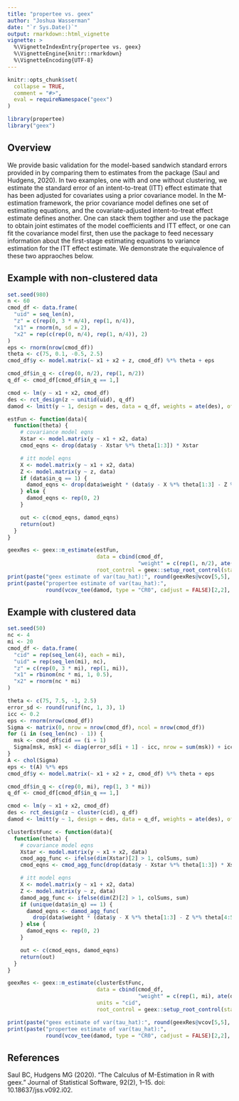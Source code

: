 ```yaml
---
title: "propertee vs. geex"
author: "Joshua Wasserman"
date: "`r Sys.Date()`"
output: rmarkdown::html_vignette
vignette: >
  %\VignetteIndexEntry{propertee vs. geex}
  %\VignetteEngine{knitr::rmarkdown}
  %\VignetteEncoding{UTF-8}
---
```


```r
knitr::opts_chunk$set(
  collapse = TRUE,
  comment = "#>",
  eval = requireNamespace("geex")
)
```

```r
library(propertee)
library("geex")
```

## Overview
We provide basic validation for the model-based sandwich standard errors provided in \texttt{propertee} by comparing them to estimates from the \texttt{geex} package (Saul and Hudgens, 2020). In two examples, one with and one without clustering, we estimate the standard error of an intent-to-treat (ITT) effect estimate that has been adjusted for covariates using a prior covariance model. In the M-estimation framework, the prior covariance model defines one set of estimating equations, and the covariate-adjusted intent-to-treat effect estimate defines another. One can stack them togther and use the \texttt{geex} package to obtain joint estimates of the model coefficients and ITT effect, or one can fit the covariance model first, then use the \texttt{propertee} package to feed necessary information about the first-stage estimating equations to variance estimation for the ITT effect estimate. We demonstrate the equivalence of these two appraoches below.

## Example with non-clustered data
```r
set.seed(980)
n <- 60
cmod_df <- data.frame(
  "uid" = seq_len(n),
  "z" = c(rep(0, 3 * n/4), rep(1, n/4)),
  "x1" = rnorm(n, sd = 2),
  "x2" = rep(c(rep(0, n/4), rep(1, n/4)), 2)
)
eps <- rnorm(nrow(cmod_df))
theta <- c(75, 0.1, -0.5, 2.5)
cmod_df$y <- model.matrix(~ x1 + x2 + z, cmod_df) %*% theta + eps

cmod_df$in_q <- c(rep(0, n/2), rep(1, n/2))
q_df <- cmod_df[cmod_df$in_q == 1,]

cmod <- lm(y ~ x1 + x2, cmod_df)
des <- rct_design(z ~ unitid(uid), q_df)
damod <- lmitt(y ~ 1, design = des, data = q_df, weights = ate(des), offset = cov_adj(cmod))

estFun <- function(data){
  function(theta) {
    # covariance model eqns
    Xstar <- model.matrix(y ~ x1 + x2, data)
    cmod_eqns <- drop(data$y - Xstar %*% theta[1:3]) * Xstar

    # itt model eqns
    X <- model.matrix(y ~ x1 + x2, data)
    Z <- model.matrix(y ~ z, data)
    if (data$in_q == 1) {
      damod_eqns <- drop(data$weight * (data$y - X %*% theta[1:3] - Z %*% theta[4:5])) * Z
    } else {
      damod_eqns <- rep(0, 2)
    }

    out <- c(cmod_eqns, damod_eqns)
    return(out)
  }
}

geexRes <- geex::m_estimate(estFun,
                            data = cbind(cmod_df,
                                         "weight" = c(rep(1, n/2), ate(des, data = q_df))),
                            root_control = geex::setup_root_control(start = rep(0.1,5)))
print(paste("geex estimate of var(tau_hat):", round(geexRes@vcov[5,5], 8)))
print(paste("propertee estimate of var(tau_hat):",
            round(vcov_tee(damod, type = "CR0", cadjust = FALSE)[2,2], 8)))
```

## Example with clustered data
```r
set.seed(50)
nc <- 4
mi <- 20
cmod_df <- data.frame(
  "cid" = rep(seq_len(4), each = mi),
  "uid" = rep(seq_len(mi), nc),
  "z" = c(rep(0, 3 * mi), rep(1, mi)),
  "x1" = rbinom(nc * mi, 1, 0.5),
  "x2" = rnorm(nc * mi)
)

theta <- c(75, 7.5, -1, 2.5)
error_sd <- round(runif(nc, 1, 3), 1)
icc <- 0.2
eps <- rnorm(nrow(cmod_df))
Sigma <- matrix(0, nrow = nrow(cmod_df), ncol = nrow(cmod_df))
for (i in (seq_len(nc) - 1)) {
  msk <- cmod_df$cid == (i + 1)
  Sigma[msk, msk] <- diag(error_sd[i + 1] - icc, nrow = sum(msk)) + icc
}
A <- chol(Sigma)
eps <- t(A) %*% eps
cmod_df$y <- model.matrix(~ x1 + x2 + z, cmod_df) %*% theta + eps

cmod_df$in_q <- c(rep(0, mi), rep(1, 3 * mi))
q_df <- cmod_df[cmod_df$in_q == 1,]

cmod <- lm(y ~ x1 + x2, cmod_df)
des <- rct_design(z ~ cluster(cid), q_df)
damod <- lmitt(y ~ 1, design = des, data = q_df, weights = ate(des), offset = cov_adj(cmod))

clusterEstFunc <- function(data){
  function(theta) {
    # covariance model eqns
    Xstar <- model.matrix(y ~ x1 + x2, data)
    cmod_agg_func <- ifelse(dim(Xstar)[2] > 1, colSums, sum)
    cmod_eqns <- cmod_agg_func(drop(data$y - Xstar %*% theta[1:3]) * Xstar)

    # itt model eqns
    X <- model.matrix(y ~ x1 + x2, data)
    Z <- model.matrix(y ~ z, data)
    damod_agg_func <- ifelse(dim(Z)[2] > 1, colSums, sum)
    if (unique(data$in_q) == 1) {
      damod_eqns <- damod_agg_func(
        drop(data$weight * (data$y - X %*% theta[1:3] - Z %*% theta[4:5])) * Z)
    } else {
      damod_eqns <- rep(0, 2)
    }

    out <- c(cmod_eqns, damod_eqns)
    return(out)
  }
}

geexRes <- geex::m_estimate(clusterEstFunc,
                            data = cbind(cmod_df,
                                         "weight" = c(rep(1, mi), ate(des, data = q_df))),
                            units = "cid",
                            root_control = geex::setup_root_control(start = rep(0.1,5)))

print(paste("geex estimate of var(tau_hat):", round(geexRes@vcov[5,5], 8)))
print(paste("propertee estimate of var(tau_hat):",
            round(vcov_tee(damod, type = "CR0", cadjust = FALSE)[2,2], 8)))
```

## References
Saul BC, Hudgens MG (2020). “The Calculus of M-Estimation in R with geex.” Journal of Statistical Software, 92(2), 1–15. doi: 10.18637/jss.v092.i02.
